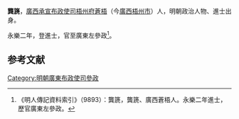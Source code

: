 '''龔篪'''，[[廣西承宣布政使司|廣西承宣布政使司]][[梧州府|梧州府]][[蒼梧|蒼梧]]（今[[廣西|廣西]][[梧州市|梧州市]]）人，明朝政治人物、進士出身。

永樂二年，登進士，官至廣東左參政<ref> 《明人傳記資料索引》（9893）：龔篪，龔篪、廣西蒼梧人。永樂二年進士，歷官廣東左參政。</ref>。

==参考文献==
{{Reflist}}
{{明朝人物小作品}}
{{永樂二年甲申科殿試金榜}}

[[Category:明朝廣東布政使司參政|Category:明朝廣東布政使司參政]]